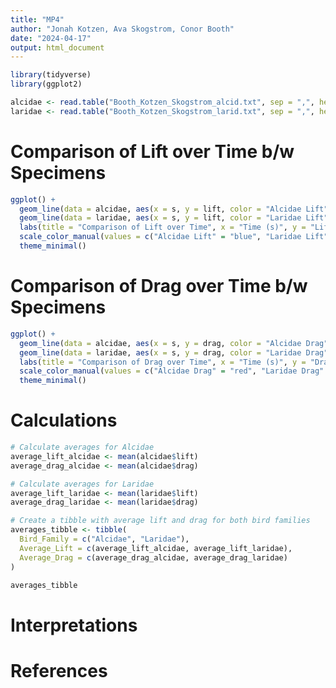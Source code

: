 ```yaml
---
title: "MP4"
author: "Jonah Kotzen, Ava Skogstrom, Conor Booth"
date: "2024-04-17"
output: html_document
---
```


```r
library(tidyverse)
library(ggplot2)

```

```r
alcidae <- read.table("Booth_Kotzen_Skogstrom_alcid.txt", sep = ",", header = TRUE)
laridae <- read.table("Booth_Kotzen_Skogstrom_larid.txt", sep = ",", header = TRUE)

```

# Comparison of Lift over Time b/w Specimens

```r

ggplot() +
  geom_line(data = alcidae, aes(x = s, y = lift, color = "Alcidae Lift"), size = 1) +
  geom_line(data = laridae, aes(x = s, y = lift, color = "Laridae Lift"), size = 1) +
  labs(title = "Comparison of Lift over Time", x = "Time (s)", y = "Lift Force (N)") +
  scale_color_manual(values = c("Alcidae Lift" = "blue", "Laridae Lift" = "green")) +
  theme_minimal()

```

# Comparison of Drag over Time b/w Specimens

```r

ggplot() +
  geom_line(data = alcidae, aes(x = s, y = drag, color = "Alcidae Drag"), size = 1) +
  geom_line(data = laridae, aes(x = s, y = drag, color = "Laridae Drag"), size = 1, linetype = "dashed") +
  labs(title = "Comparison of Drag over Time", x = "Time (s)", y = "Drag Force (N)") +
  scale_color_manual(values = c("Alcidae Drag" = "red", "Laridae Drag" = "purple")) +
  theme_minimal()
```

# Calculations

```r
# Calculate averages for Alcidae
average_lift_alcidae <- mean(alcidae$lift)
average_drag_alcidae <- mean(alcidae$drag)

# Calculate averages for Laridae
average_lift_laridae <- mean(laridae$lift)
average_drag_laridae <- mean(laridae$drag)

# Create a tibble with average lift and drag for both bird families
averages_tibble <- tibble(
  Bird_Family = c("Alcidae", "Laridae"),
  Average_Lift = c(average_lift_alcidae, average_lift_laridae),
  Average_Drag = c(average_drag_alcidae, average_drag_laridae)
)
```

```r
averages_tibble
```

# Interpretations

# References
